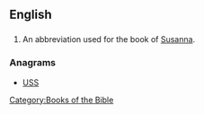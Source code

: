 ==English==

==={{abbreviation}}===
{{en-abbr}}
# {{biblical}} An abbreviation used for the book of [[Susanna]]. 

===Anagrams===
* [[USS#English|USS]]

[[Category:Books of the Bible]]
